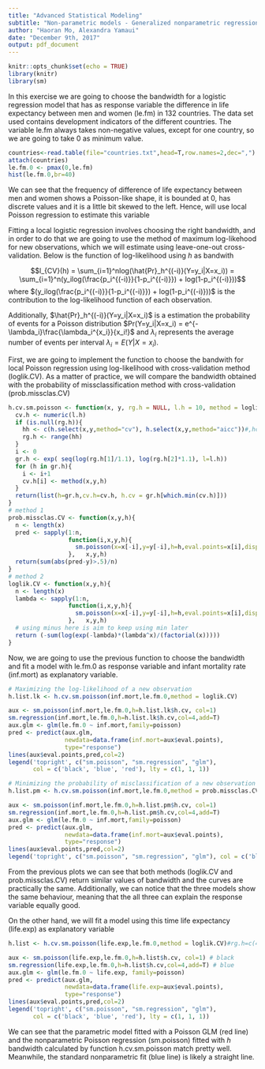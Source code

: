 ```yaml
---
title: "Advanced Statistical Modeling"
subtitle: "Non-parametric models - Generalized nonparametric regression model"
author: "Haoran Mo, Alexandra Yamaui"
date: "December 9th, 2017"
output: pdf_document
---
```


```r
knitr::opts_chunk$set(echo = TRUE)
library(knitr)
library(sm)
```

In this exercise we are going to choose the bandwidth for a logistic regression model that has as response variable the difference in life expectancy between men and women (le.fm) in 132 countries. The data set used contains development indicators of the different countries. The variable le.fm always takes non-negative values, except for one country, so we are going to take 0 as minimum value.\

```r
countries<-read.table(file="countries.txt",head=T,row.names=2,dec=",")
attach(countries)
le.fm.0 <- pmax(0,le.fm)
hist(le.fm.0,br=40)
```

We can see that the frequency of difference of life expectancy between men and women shows a Poisson-like shape, it is bounded at 0, has discrete values and it is a little bit skewed to the left. Hence, will use local Poisson regression to estimate this variable

Fitting a local logistic regression involves choosing the right bandwidth, and in order to do that we are going to use the method of maximum log-likehood for new observations, which we will estimate using leave-one-out cross-validation. Below is the function of log-likelihood using $h$ as bandwith

$$l_{CV}(h) = \sum_{i=1}^nlog(\hat{Pr}_h^{(-i)}(Y=y_i|X=x_i)) = \sum_{i=1}^n(y_ilog(\frac{p_i^{(-i)}}{1-p_i^{(-i)}}) + log(1-p_i^{(-i)}))$$
where $(y_ilog(\frac{p_i^{(-i)}}{1-p_i^{(-i)}}) + log(1-p_i^{(-i)}))$ is the contribution to the log-likelihood function of  each observation.

Additionally, $\hat{Pr}_h^{(-i)}(Y=y_i|X=x_i)$ is a estimation the probability of events for a Poisson distribution $Pr(Y=y_i|X=x_i) = e^{-\lambda_i}\frac{\lambda_i^{x_i}}{x_i!}$ and $\lambda_i$ represents the average number of events per interval $\lambda_i=E(Y|X=x_i)$.

First, we are going to implement the function to choose the bandwith for local Poisson regression using log-likelihood with cross-validation method (loglik.CV). As a matter of practice, we will compare the bandwidth obtained with the probability of missclassification method with cross-validation (prob.missclas.CV)
```r
h.cv.sm.poisson <- function(x, y, rg.h = NULL, l.h = 10, method = loglik.CV){
  cv.h <- numeric(l.h)
  if (is.null(rg.h)){
    hh <- c(h.select(x,y,method="cv"), h.select(x,y,method="aicc"))#,hcv(x,y))
    rg.h <- range(hh)
  }
  i <- 0
  gr.h <- exp( seq(log(rg.h[1]/1.1), log(rg.h[2]*1.1), l=l.h))
  for (h in gr.h){
    i <- i+1
    cv.h[i] <- method(x,y,h)
  }
  return(list(h=gr.h,cv.h=cv.h, h.cv = gr.h[which.min(cv.h)]))
}
# method 1
prob.missclas.CV <- function(x,y,h){
  n <- length(x)
  pred <- sapply(1:n, 
                 function(i,x,y,h){
                   sm.poisson(x=x[-i],y=y[-i],h=h,eval.points=x[i],display="none")$estimate
                 },   x,y,h)
  return(sum(abs(pred-y)>.5)/n)
}
# method 2
loglik.CV <- function(x,y,h){
  n <- length(x)
  lambda <- sapply(1:n, 
                 function(i,x,y,h){
                   sm.poisson(x=x[-i],y=y[-i],h=h,eval.points=x[i],display="none")$estimate
                 },   x,y,h)
  # using minus here is aim to keep using min later
  return (-sum(log(exp(-lambda)*(lambda^x)/(factorial(x)))))
}
```

Now, we are going to use the previous function to choose the bandwidth and fit a model with le.fm.0 as response variable and infant mortality rate (inf.mort) as explanatory variable.
```r
# Maximizing the log-likelihood of a new observation
h.list.lk <- h.cv.sm.poisson(inf.mort,le.fm.0,method = loglik.CV)

aux <- sm.poisson(inf.mort,le.fm.0,h=h.list.lk$h.cv, col=1)
sm.regression(inf.mort,le.fm.0,h=h.list.lk$h.cv,col=4,add=T)
aux.glm <- glm(le.fm.0 ~ inf.mort,family=poisson)
pred <- predict(aux.glm, 
                newdata=data.frame(inf.mort=aux$eval.points),
                type="response")
lines(aux$eval.points,pred,col=2)
legend('topright', c("sm.poisson", "sm.regression", "glm"), 
       col = c('black', 'blue', 'red'), lty = c(1, 1, 1))
```

```r
# Minimizing the probability of misclassification of a new observation
h.list.pm <- h.cv.sm.poisson(inf.mort,le.fm.0,method = prob.missclas.CV) 

aux <- sm.poisson(inf.mort,le.fm.0,h=h.list.pm$h.cv, col=1)
sm.regression(inf.mort,le.fm.0,h=h.list.pm$h.cv,col=4,add=T)
aux.glm <- glm(le.fm.0 ~ inf.mort,family=poisson)
pred <- predict(aux.glm, 
                newdata=data.frame(inf.mort=aux$eval.points),
                type="response")
lines(aux$eval.points,pred,col=2)
legend('topright', c("sm.poisson", "sm.regression", "glm"), col = c('black', 'blue', 'red'), lty = c(1, 1, 1))
```

From the previous plots we can see that both methods (loglik.CV and prob.missclas.CV) return similar values of bandwidth and the curves are practically the same. Additionally, we can notice that the three models show the same behaviour, meaning that the all three can explain the response variable equally good.

On the other hand, we will fit a model using this time life expectancy (life.exp) as explanatory variable
```r
h.list <- h.cv.sm.poisson(life.exp,le.fm.0,method = loglik.CV)#rg.h=c(4,11)

aux <- sm.poisson(life.exp,le.fm.0,h=h.list$h.cv, col=1) # black
sm.regression(life.exp,le.fm.0,h=h.list$h.cv,col=4,add=T) # blue
aux.glm <- glm(le.fm.0 ~ life.exp, family=poisson)
pred <- predict(aux.glm, 
                newdata=data.frame(life.exp=aux$eval.points),
                type="response")
lines(aux$eval.points,pred,col=2)
legend('topright', c("sm.poisson", "sm.regression", "glm"), 
       col = c('black', 'blue', 'red'), lty = c(1, 1, 1))
```

We can see that the parametric model fitted with a Poisson GLM (red line) and the nonparametric Poisson regression (sm.poisson) fitted with $h$ bandwidth calculated by function h.cv.sm.poisson match pretty well. Meanwhile, the standard nonparametric fit (blue line) is likely a straight line.